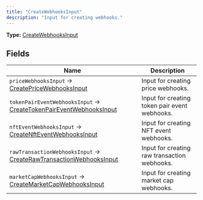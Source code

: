 ```yaml
---
title: "CreateWebhooksInput"
description: "Input for creating webhooks."
---
```


**Type:** [CreateWebhooksInput](/api-reference/types/createwebhooksinput)

## Fields

| Name | Description |
|------|-------------|
| `priceWebhooksInput` → [CreatePriceWebhooksInput](/api-reference/types/createpricewebhooksinput) | Input for creating price webhooks. |
| `tokenPairEventWebhooksInput` → [CreateTokenPairEventWebhooksInput](/api-reference/types/createtokenpaireventwebhooksinput) | Input for creating token pair event webhooks. |
| `nftEventWebhooksInput` → [CreateNftEventWebhooksInput](/api-reference/types/createnfteventwebhooksinput) | Input for creating NFT event webhooks. |
| `rawTransactionWebhooksInput` → [CreateRawTransactionWebhooksInput](/api-reference/types/createrawtransactionwebhooksinput) | Input for creating raw transaction webhooks. |
| `marketCapWebhooksInput` → [CreateMarketCapWebhooksInput](/api-reference/types/createmarketcapwebhooksinput) | Input for creating market cap webhooks. |

